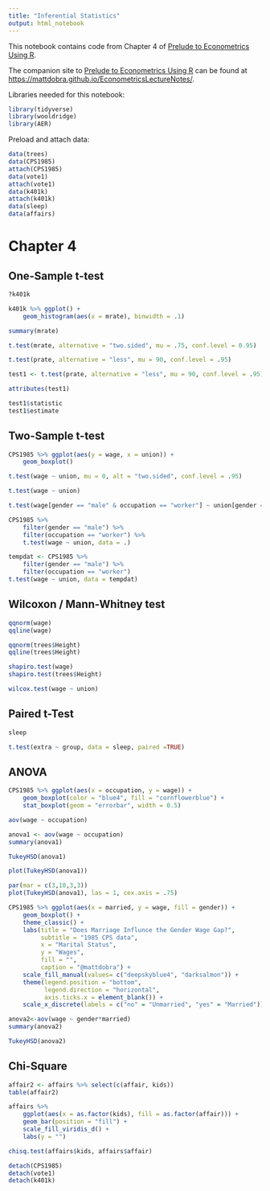 ```yaml
---
title: "Inferential Statistics"
output: html_notebook
---
```


This notebook contains code from Chapter 4 of [Prelude to Econometrics Using R](https://bookdown.org/mattdobra/Prelude/).  

The companion site to [Prelude to Econometrics Using R](https://bookdown.org/mattdobra/Prelude/) can be found at [https://mattdobra.github.io/EconometricsLectureNotes/](https://mattdobra.github.io/EconometricsLectureNotes/).

Libraries needed for this notebook:

```r
library(tidyverse)
library(wooldridge)
library(AER)
```

Preload and attach data:

```r
data(trees)
data(CPS1985)
attach(CPS1985)
data(vote1)
attach(vote1)
data(k401k)
attach(k401k)
data(sleep)
data(affairs)
```

# Chapter 4

## One-Sample t-test

```r
?k401k
```


```r
k401k %>% ggplot() +
    geom_histogram(aes(x = mrate), binwidth = .1)
```

```r
summary(mrate)
```

```r
t.test(mrate, alternative = "two.sided", mu = .75, conf.level = 0.95)
```

```r
t.test(prate, alternative = "less", mu = 90, conf.level = .95)
```

```r
test1 <- t.test(prate, alternative = "less", mu = 90, conf.level = .95)
```


```r
attributes(test1)
```


```r
test1$statistic
test1$estimate
```

## Two-Sample t-test

```r
CPS1985 %>% ggplot(aes(y = wage, x = union)) +
    geom_boxplot()
```


```r
t.test(wage ~ union, mu = 0, alt = "two.sided", conf.level = .95)
```

```r
t.test(wage ~ union)
```

```r
t.test(wage[gender == "male" & occupation == "worker"] ~ union[gender == "male" & occupation == "worker"])
```

```r
CPS1985 %>% 
    filter(gender == "male") %>% 
    filter(occupation == "worker") %>% 
    t.test(wage ~ union, data = .)
```

```r
tempdat <- CPS1985 %>%
    filter(gender == "male") %>% 
    filter(occupation == "worker") 
t.test(wage ~ union, data = tempdat)
```

## Wilcoxon / Mann-Whitney test

```r
qqnorm(wage)
qqline(wage)
```


```r
qqnorm(trees$Height)
qqline(trees$Height)
```

```r
shapiro.test(wage)
shapiro.test(trees$Height)
```

```r
wilcox.test(wage ~ union)
```

## Paired t-Test

```r
sleep
```

```r
t.test(extra ~ group, data = sleep, paired =TRUE)
```

## ANOVA


```r
CPS1985 %>% ggplot(aes(x = occupation, y = wage)) +
    geom_boxplot(color = "blue4", fill = "cornflowerblue") +
    stat_boxplot(geom = "errorbar", width = 0.5)
```

```r
aov(wage ~ occupation)
```

```r
anova1 <- aov(wage ~ occupation)
summary(anova1)
```

```r
TukeyHSD(anova1)
```

```r
plot(TukeyHSD(anova1))
```

```r
par(mar = c(3,10,3,3))
plot(TukeyHSD(anova1), las = 1, cex.axis = .75)
```

```r
CPS1985 %>% ggplot(aes(x = married, y = wage, fill = gender)) +
    geom_boxplot() +
    theme_classic() +
    labs(title = "Does Marriage Influnce the Gender Wage Gap?", 
         subtitle = "1985 CPS data",
         x = "Marital Status", 
         y = "Wages",
         fill = "",
         caption = "@mattdobra") +
    scale_fill_manual(values= c("deepskyblue4", "darksalmon")) +
    theme(legend.position = "bottom",
          legend.direction = "horizontal",
          axis.ticks.x = element_blank()) +
    scale_x_discrete(labels = c("no" = "Unmarried", "yes" = "Married"))
```

```r
anova2<-aov(wage ~ gender*married)
summary(anova2)
```


```r
TukeyHSD(anova2)
```

## Chi-Square

```r
affair2 <- affairs %>% select(c(affair, kids))
table(affair2)
```

```r
affairs %>% 
    ggplot(aes(x = as.factor(kids), fill = as.factor(affair))) +
    geom_bar(position = "fill") +
    scale_fill_viridis_d() +
    labs(y = "")
```

```r
chisq.test(affairs$kids, affairs$affair)
```

```r
detach(CPS1985)
detach(vote1)
detach(k401k)
```

